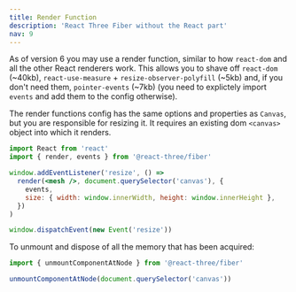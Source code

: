 ```yaml
---
title: Render Function
description: 'React Three Fiber without the React part'
nav: 9
---
```


As of version 6 you may use a render function, similar to how `react-dom` and all the other React renderers work. This allows you to shave off `react-dom` (~40kb), `react-use-measure` + `resize-observer-polyfill` (~5kb) and, if you don't need them, `pointer-events` (~7kb) (you need to explictely import `events` and add them to the config otherwise).

The render functions config has the same options and properties as `Canvas`, but you are responsible for resizing it. It requires an existing dom `<canvas>` object into which it renders.

```jsx
import React from 'react'
import { render, events } from '@react-three/fiber'

window.addEventListener('resize', () =>
  render(<mesh />, document.querySelector('canvas'), {
    events,
    size: { width: window.innerWidth, height: window.innerHeight },
  })
)

window.dispatchEvent(new Event('resize'))
```

To unmount and dispose of all the memory that has been acquired:

```jsx
import { unmountComponentAtNode } from '@react-three/fiber'

unmountComponentAtNode(document.querySelector('canvas'))
```
